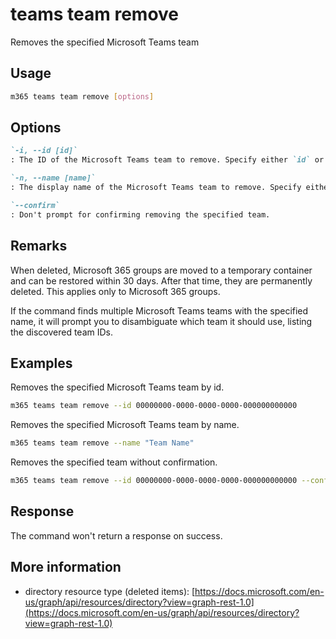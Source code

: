 
# teams team remove

Removes the specified Microsoft Teams team

## Usage

```sh
m365 teams team remove [options]
```

## Options

```md defintion-list
`-i, --id [id]`
: The ID of the Microsoft Teams team to remove. Specify either `id` or `name` but not both.

`-n, --name [name]`
: The display name of the Microsoft Teams team to remove. Specify either `id` or `name` but not both.

`--confirm`
: Don't prompt for confirming removing the specified team.
```

<Global />

## Remarks

When deleted, Microsoft 365 groups are moved to a temporary container and can be restored within 30 days. After that time, they are permanently deleted. This applies only to Microsoft 365 groups.

If the command finds multiple Microsoft Teams teams with the specified name, it will prompt you to disambiguate which team it should use, listing the discovered team IDs.

## Examples

Removes the specified Microsoft Teams team by id.

```sh
m365 teams team remove --id 00000000-0000-0000-0000-000000000000
```

Removes the specified Microsoft Teams team by name.

```sh
m365 teams team remove --name "Team Name"
```

Removes the specified team without confirmation.

```sh
m365 teams team remove --id 00000000-0000-0000-0000-000000000000 --confirm
```

## Response

The command won't return a response on success.

## More information

- directory resource type (deleted items): [https://docs.microsoft.com/en-us/graph/api/resources/directory?view=graph-rest-1.0](https://docs.microsoft.com/en-us/graph/api/resources/directory?view=graph-rest-1.0)
